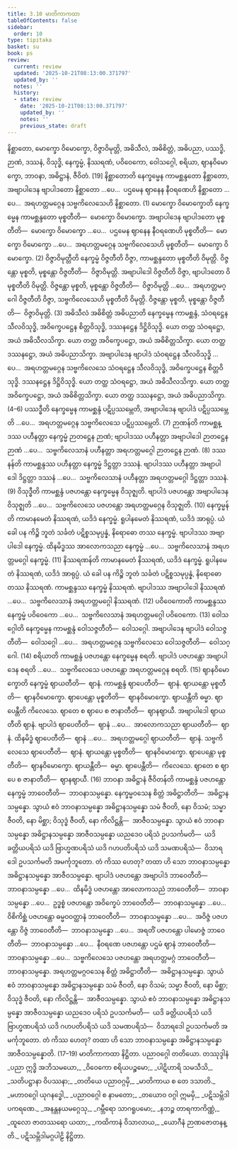 ```yaml
---
title: 3.10 မာတိကာကထာ
tableOfContents: false
sidebar:
  order: 10
type: tipitaka
basket: su
book: ps
review:
  current: review
  updated: '2025-10-21T08:13:00.371797'
  updated_by: ''
  notes: ''
  history:
  - state: review
    date: '2025-10-21T08:13:00.371797'
    updated_by: ''
    notes: ''
    previous_state: draft
---
```



<DynamicBreadcrumb />


<ReviewStatus review={frontmatter.review} showDetails={true} />

<HypothesisAnnotation frontmatter={frontmatter} />

<Division number="40" book="ps" e="ch" v="26" p="343">

<Paragraph number="1924" book="ps">
နိစ္ဆာတော, မောက္ခော ဝိမောက္ခော, ဝိဇ္ဇာဝိမုတ္တိ, အဓိသီလံ, အဓိစိတ္တံ, အဓိပညာ, ပဿဒ္ဓိ, ဉာဏံ, ဒဿနံ, ဝိသုဒ္ဓိ, နေက္ခမ္မံ, နိဿရဏံ, ပဝိဝေကော, ဝေါသဂ္ဂေါ, စရိယာ, ဈာနဝိမောက္ခော, ဘာဝနာ, အဓိဋ္ဌာနံ, ဇီဝိတံ. [19]
</Paragraph>

</Division>
<Division number="41" book="ps" e="ch" v="26" p="346">

<Paragraph number="1925" book="ps">
<Emphasis>နိစ္ဆာတော</Emphasis>တိ နေက္ခမ္မေန ကာမစ္ဆန္ဒတော နိစ္ဆာတော, အဗျာပါဒေန ဗျာပါဒတော နိစ္ဆာတော …ပေ…  ပဌမေန ဈာနေန နီဝရဏေဟိ နိစ္ဆာတော …ပေ…  အရဟတ္တမဂ္ဂေန သဗ္ဗကိလေသေဟိ နိစ္ဆာတော. (1)
</Paragraph>

<Paragraph number="1926" book="ps">
<Emphasis>မောက္ခော ဝိမောက္ခော</Emphasis>တိ နေက္ခမ္မေန ကာမစ္ဆန္ဒတော မုစ္စတီတိ—  မောက္ခော ဝိမောက္ခော. အဗျာပါဒေန ဗျာပါဒတော မုစ္စတီတိ—  မောက္ခော ဝိမောက္ခော …ပေ…  ပဌမေန ဈာနေန နီဝရဏေဟိ မုစ္စတီတိ—  မောက္ခော ဝိမောက္ခော …ပေ…  အရဟတ္တမဂ္ဂေန သဗ္ဗကိလေသေဟိ မုစ္စတီတိ—  မောက္ခော ဝိမောက္ခော. (2)
</Paragraph>

<Paragraph number="1927" book="ps">
<Emphasis>ဝိဇ္ဇာဝိမုတ္တီ</Emphasis>တိ နေက္ခမ္မံ ဝိဇ္ဇတီတိ ဝိဇ္ဇာ, ကာမစ္ဆန္ဒတော မုစ္စတီတိ ဝိမုတ္တိ. ဝိဇ္ဇန္တော မုစ္စတိ, မုစ္စန္တော ဝိဇ္ဇတီတိ—  ဝိဇ္ဇာဝိမုတ္တိ. အဗျာပါဒေါ ဝိဇ္ဇတီတိ ဝိဇ္ဇာ, ဗျာပါဒတော ဝိမုစ္စတီတိ ဝိမုတ္တိ. ဝိဇ္ဇန္တော မုစ္စတိ, မုစ္စန္တော ဝိဇ္ဇတီတိ—  ဝိဇ္ဇာဝိမုတ္တိ …ပေ…  အရဟတ္တမဂ္ဂေါ ဝိဇ္ဇတီတိ ဝိဇ္ဇာ, သဗ္ဗကိလေသေဟိ မုစ္စတီတိ ဝိမုတ္တိ. ဝိဇ္ဇန္တော မုစ္စတိ, မုစ္စန္တော ဝိဇ္ဇတီတိ—  ဝိဇ္ဇာဝိမုတ္တိ. (3)
</Paragraph>

<Paragraph number="1928" book="ps">
<Emphasis>အဓိသီလံ အဓိစိတ္တံ အဓိပညာ</Emphasis>တိ နေက္ခမ္မေန ကာမစ္ဆန္ဒံ, သံဝရဋ္ဌေန သီလဝိသုဒ္ဓိ, အဝိက္ခေပဋ္ဌေန စိတ္တဝိသုဒ္ဓိ, ဒဿနဋ္ဌေန ဒိဋ္ဌိဝိသုဒ္ဓိ. ယော တတ္ထ သံဝရဋ္ဌော, အယံ အဓိသီလသိက္ခာ. ယော တတ္ထ အဝိက္ခေပဋ္ဌော, အယံ အဓိစိတ္တသိက္ခာ. ယော တတ္ထ ဒဿနဋ္ဌော, အယံ အဓိပညာသိက္ခာ. အဗျာပါဒေန ဗျာပါဒံ သံဝရဋ္ဌေန သီလဝိသုဒ္ဓိ …ပေ…  အရဟတ္တမဂ္ဂေန သဗ္ဗကိလေသေ သံဝရဋ္ဌေန သီလဝိသုဒ္ဓိ, အဝိက္ခေပဋ္ဌေန စိတ္တဝိသုဒ္ဓိ. ဒဿနဋ္ဌေန ဒိဋ္ဌိဝိသုဒ္ဓိ. ယော တတ္ထ သံဝရဋ္ဌော, အယံ အဓိသီလသိက္ခာ. ယော တတ္ထ အဝိက္ခေပဋ္ဌော, အယံ အဓိစိတ္တသိက္ခာ. ယော တတ္ထ ဒဿနဋ္ဌော, အယံ အဓိပညာသိက္ခာ. (4–6)
</Paragraph>

<Paragraph number="1929" book="ps">
<Emphasis>ပဿဒ္ဓီ</Emphasis>တိ နေက္ခမ္မေန ကာမစ္ဆန္ဒံ ပဋိပ္ပဿမ္ဘေတိ, အဗျာပါဒေန ဗျာပါဒံ ပဋိပ္ပဿမ္ဘေတိ …ပေ…  အရဟတ္တမဂ္ဂေန သဗ္ဗကိလေသေ ပဋိပ္ပဿမ္ဘေတိ. (7)
</Paragraph>

<Paragraph number="1930" book="ps">
<Emphasis>ဉာဏန်</Emphasis>တိ ကာမစ္ဆန္ဒဿ ပဟီနတ္တာ နေက္ခမ္မံ ဉာတဋ္ဌေန ဉာဏံ; ဗျာပါဒဿ ပဟီနတ္တာ အဗျာပါဒေါ ဉာတဋ္ဌေန ဉာဏံ …ပေ…  သဗ္ဗကိလေသာနံ ပဟီနတ္တာ အရဟတ္တမဂ္ဂေါ ဉာတဋ္ဌေန ဉာဏံ. (8)
</Paragraph>

<Paragraph number="1931" book="ps">
<Emphasis>ဒဿနန်</Emphasis>တိ ကာမစ္ဆန္ဒဿ ပဟီနတ္တာ နေက္ခမ္မံ ဒိဋ္ဌတ္တာ ဒဿနံ. ဗျာပါဒဿ ပဟီနတ္တာ အဗျာပါဒေါ ဒိဋ္ဌတ္တာ ဒဿနံ …ပေ…  သဗ္ဗကိလေသာနံ ပဟီနတ္တာ အရဟတ္တမဂ္ဂေါ ဒိဋ္ဌတ္တာ ဒဿနံ. (9)
</Paragraph>

<Paragraph number="1932" book="ps">
<Emphasis>ဝိသုဒ္ဓီ</Emphasis>တိ ကာမစ္ဆန္ဒံ ပဇဟန္တော နေက္ခမ္မေန ဝိသုဇ္ဈတိ. ဗျာပါဒံ ပဇဟန္တော အဗျာပါဒေန ဝိသုဇ္ဈတိ …ပေ…  သဗ္ဗကိလေသေ ပဇဟန္တော အရဟတ္တမဂ္ဂေန ဝိသုဇ္ဈတိ. (10)
</Paragraph>

<Paragraph number="1933" book="ps">
<Emphasis>နေက္ခမ္မန်</Emphasis>တိ ကာမာနမေတံ နိဿရဏံ, ယဒိဒံ နေက္ခမ္မံ. ရူပါနမေတံ နိဿရဏံ, ယဒိဒံ အာရုပ္ပံ. ယံ ခေါ ပန ကိဉ္စိ ဘူတံ သင်္ခတံ ပဋိစ္စသမုပ္ပန္နံ, နိရောဓော တဿ နေက္ခမ္မံ. ဗျာပါဒဿ အဗျာပါဒေါ နေက္ခမ္မံ. ထိနမိဒ္ဓဿ အာလောကသညာ နေက္ခမ္မံ …ပေ…  သဗ္ဗကိလေသာနံ အရဟတ္တမဂ္ဂေါ နေက္ခမ္မံ. (11)
</Paragraph>

<Paragraph number="1934" book="ps">
<Emphasis>နိဿရဏန်</Emphasis>တိ ကာမာနမေတံ နိဿရဏံ, ယဒိဒံ နေက္ခမ္မံ. ရူပါနမေတံ နိဿရဏံ, ယဒိဒံ အာရုပ္ပံ. ယံ ခေါ ပန ကိဉ္စိ ဘူတံ သင်္ခတံ ပဋိစ္စသမုပ္ပန္နံ, နိရောဓော တဿ နိဿရဏံ. ကာမစ္ဆန္ဒဿ နေက္ခမ္မံ နိဿရဏံ. ဗျာပါဒဿ အဗျာပါဒေါ နိဿရဏံ …ပေ…  သဗ္ဗကိလေသာနံ အရဟတ္တမဂ္ဂေါ နိဿရဏံ. (12)
</Paragraph>

<Paragraph number="1935" book="ps">
<Emphasis>ပဝိဝေကော</Emphasis>တိ ကာမစ္ဆန္ဒဿ နေက္ခမ္မံ ပဝိဝေကော …ပေ…  သဗ္ဗကိလေသာနံ အရဟတ္တမဂ္ဂေါ ပဝိဝေကော. (13)
</Paragraph>

<Paragraph number="1936" book="ps">
<Emphasis>ဝေါသဂ္ဂေါ</Emphasis>တိ နေက္ခမ္မေန ကာမစ္ဆန္ဒံ ဝေါသဇ္ဇတီတိ—  ဝေါသဂ္ဂေါ. အဗျာပါဒေန ဗျာပါဒံ ဝေါသဇ္ဇတီတိ—  ဝေါသဂ္ဂေါ …ပေ…  အရဟတ္တမဂ္ဂေန သဗ္ဗကိလေသေ ဝေါသဇ္ဇတီတိ—  ဝေါသဂ္ဂေါ. (14)
</Paragraph>

<Paragraph number="1937" book="ps">
<Emphasis>စရိယာ</Emphasis>တိ ကာမစ္ဆန္ဒံ ပဇဟန္တော နေက္ခမ္မေန စရတိ. ဗျာပါဒံ ပဇဟန္တော အဗျာပါဒေန စရတိ …ပေ…  သဗ္ဗကိလေသေ ပဇဟန္တော အရဟတ္တမဂ္ဂေန စရတိ. (15)
</Paragraph>

<Paragraph number="1938" book="ps">
<Emphasis>ဈာနဝိမောက္ခော</Emphasis>တိ နေက္ခမ္မံ ဈာယတီတိ—  ဈာနံ. ကာမစ္ဆန္ဒံ ဈာပေတီတိ—  ဈာနံ. ဈာယန္တော မုစ္စတီတိ—  ဈာနဝိမောက္ခော. ဈာပေန္တော မုစ္စတီတိ—  ဈာနဝိမောက္ခော. ဈာယန္တီတိ ဓမ္မာ. ဈာပေန္တီတိ ကိလေသေ. ဈာတေ စ ဈာပေ စ ဇာနာတီတိ—  ဈာနဈာယီ. အဗျာပါဒေါ ဈာယတီတိ ဈာနံ. ဗျာပါဒံ ဈာပေတီတိ—  ဈာနံ …ပေ…  အာလောကသညာ ဈာယတီတိ—  ဈာနံ. ထိနမိဒ္ဓံ ဈာပေတီတိ—  ဈာနံ …ပေ…  အရဟတ္တမဂ္ဂေါ ဈာယတီတိ—  ဈာနံ. သဗ္ဗကိလေသေ ဈာပေတီတိ—  ဈာနံ. ဈာယန္တော မုစ္စတီတိ—  ဈာနဝိမောက္ခော. ဈာပေန္တော မုစ္စတီတိ—  ဈာနဝိမောက္ခော. ဈာယန္တီတိ—  ဓမ္မာ. ဈာပေန္တီတိ—  ကိလေသေ. ဈာတေ စ ဈာပေ စ ဇာနာတီတိ—  ဈာနဈာယီ. (16)
</Paragraph>

</Division>
<Division number="42" book="ps" e="ch" v="26" p="347">

<Paragraph number="1939" book="ps">
<Emphasis>ဘာဝနာ အဓိဋ္ဌာနံ ဇီဝိတန်</Emphasis>တိ ကာမစ္ဆန္ဒံ ပဇဟန္တော နေက္ခမ္မံ ဘာဝေတီတိ—  ဘာဝနာသမ္ပန္နော. နေက္ခမ္မဝသေန စိတ္တံ အဓိဋ္ဌာတီတိ—  အဓိဋ္ဌာနသမ္ပန္နော. သွာယံ ဧဝံ ဘာဝနာသမ္ပန္နော အဓိဋ္ဌာနသမ္ပန္နော သမံ ဇီဝတိ, နော ဝိသမံ; သမ္မာ ဇီဝတိ, နော မိစ္ဆာ; ဝိသုဒ္ဓံ ဇီဝတိ, နော ကိလိဋ္ဌန္တိ—  အာဇီဝသမ္ပန္နော. သွာယံ ဧဝံ ဘာဝနာသမ္ပန္နော အဓိဋ္ဌာနသမ္ပန္နော အာဇီဝသမ္ပန္နော ယညဒေဝ ပရိသံ ဥပသင်္ကမတိ—  ယဒိ ခတ္တိယပရိသံ ယဒိ ဗြာဟ္မဏပရိသံ ယဒိ ဂဟပတိပရိသံ ယဒိ သမဏပရိသံ—  ဝိသာရဒေါ ဥပသင်္ကမတိ အမင်္ကုဘူတော. တံ ကိဿ ဟေတု? တထာ ဟိ သော ဘာဝနာသမ္ပန္နော အဓိဋ္ဌာနသမ္ပန္နော အာဇီဝသမ္ပန္နော.
</Paragraph>

<Paragraph number="1940" book="ps">
ဗျာပါဒံ ပဇဟန္တော အဗျာပါဒံ ဘာဝေတီတိ—  ဘာဝနာသမ္ပန္နော …ပေ…  ထိနမိဒ္ဓံ ပဇဟန္တော အာလောကသညံ ဘာဝေတီတိ—  ဘာဝနာသမ္ပန္နော …ပေ…  ဥဒ္ဓစ္စံ ပဇဟန္တော အဝိက္ခေပံ ဘာဝေတီတိ—  ဘာဝနာသမ္ပန္နော …ပေ…  ဝိစိကိစ္ဆံ ပဇဟန္တော ဓမ္မဝဝတ္ထာနံ ဘာဝေတီတိ—  ဘာဝနာသမ္ပန္နော …ပေ…  အဝိဇ္ဇံ ပဇဟန္တော ဝိဇ္ဇံ ဘာဝေတီတိ—  ဘာဝနာသမ္ပန္နော …ပေ…  အရတိံ ပဇဟန္တော ပါမောဇ္ဇံ ဘာဝေတီတိ—  ဘာဝနာသမ္ပန္နော …ပေ…  နီဝရဏေ ပဇဟန္တော ပဌမံ ဈာနံ ဘာဝေတီတိ—  ဘာဝနာသမ္ပန္နော …ပေ…  သဗ္ဗကိလေသေ ပဇဟန္တော အရဟတ္တမဂ္ဂံ ဘာဝေတီတိ—  ဘာဝနာသမ္ပန္နော. အရဟတ္တမဂ္ဂဝသေန စိတ္တံ အဓိဋ္ဌာတီတိ—  အဓိဋ္ဌာနသမ္ပန္နော. သွာယံ ဧဝံ ဘာဝနာသမ္ပန္နော အဓိဋ္ဌာနသမ္ပန္နော သမံ ဇီဝတိ, နော ဝိသမံ; သမ္မာ ဇီဝတိ, နော မိစ္ဆာ; ဝိသုဒ္ဓံ ဇီဝတိ, နော ကိလိဋ္ဌန္တိ—  အာဇီဝသမ္ပန္နော. သွာယံ ဧဝံ ဘာဝနာသမ္ပန္နော အဓိဋ္ဌာနသမ္ပန္နော အာဇီဝသမ္ပန္နော ယညဒေဝ ပရိသံ ဥပသင်္ကမတိ—  ယဒိ ခတ္တိယပရိသံ ယဒိ ဗြာဟ္မဏပရိသံ ယဒိ ဂဟပတိပရိသံ ယဒိ သမဏပရိသံ—  ဝိသာရဒေါ ဥပသင်္ကမတိ အမင်္ကုဘူတော. တံ ကိဿ ဟေတု? တထာ ဟိ သော ဘာဝနာသမ္ပန္နော အဓိဋ္ဌာနသမ္ပန္နော အာဇီဝသမ္ပန္နောတိ. (17–19)

</Paragraph>
</Division>

<Paragraph number="1941" type="center" book="ps">
မာတိကာကထာ နိဋ္ဌိတာ.



</Paragraph>

<Paragraph number="1942" type="center" book="ps">
ပညာဝဂ္ဂေါ တတိယော.



</Paragraph>

<Paragraph number="1943" type="center" book="ps">
တဿုဒ္ဒါနံ


</Paragraph>

<Paragraph number="1944" type="verses" book="ps">
_ပညာ ဣဒ္ဓိ အဘိသမယော,_  
_ဝိဝေကော စရိယပဉ္စမော;_  
_ပါဋိဟာရိ သမသီသိ,_  
_သတိပဋ္ဌာနာ ဝိပဿနာ;_  
_တတိယေ ပညာဝဂ္ဂမှိ,_  
_မာတိကာယ စ တေ ဒသာတိ._  

</Paragraph>

<Paragraph number="1945" type="verses" book="ps">
_မဟာဝဂ္ဂေါ ယုဂနဒ္ဓေါ,_  
_ပညာဝဂ္ဂေါ စ နာမတော;_  
_တယောဝ ဝဂ္ဂါ ဣမမှိ,_  
_ပဋိသမ္ဘိဒါပကရဏေ._  

</Paragraph>

<Paragraph number="1946" type="verses" book="ps">
_အနန္တနယမဂ္ဂေသု,_  
_ဂမ္ဘီရော သာဂရူပမော;_  
_နဘဉ္စ တာရကာကိဏ္ဏံ,_  
_ထူလော ဇာတဿရော ယထာ;_  
_ကထိကာနံ ဝိသာလာယ,_  
_ယောဂီနံ ဉာဏဇောတနန္တိ._  


</Paragraph>

<Paragraph number="1947" type="center" book="ps">
ပဋိသမ္ဘိဒါမဂ္ဂပါဠိ နိဋ္ဌိတာ.
</Paragraph>